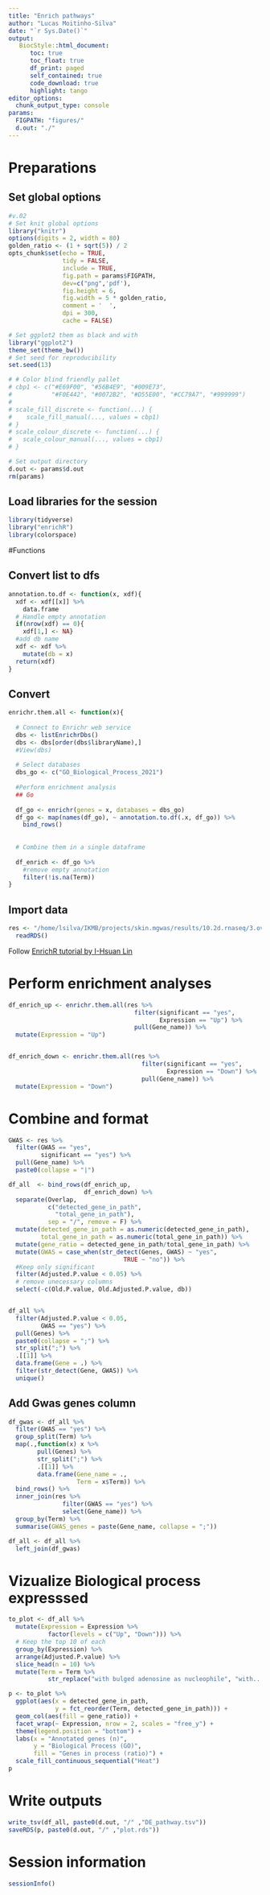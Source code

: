 ```yaml
---
title: "Enrich pathways"
author: "Lucas Moitinho-Silva"
date: "`r Sys.Date()`"
output:
   BiocStyle::html_document:
      toc: true
      toc_float: true
      df_print: paged
      self_contained: true
      code_download: true
      highlight: tango
editor_options:
  chunk_output_type: console
params:
  FIGPATH: "figures/"
  d.out: "./"
---
```

# Preparations

## Set global options

```r
#v.02
# Set knit global options
library("knitr")
options(digits = 2, width = 80)
golden_ratio <- (1 + sqrt(5)) / 2
opts_chunk$set(echo = TRUE,
               tidy = FALSE,
               include = TRUE,
               fig.path = params$FIGPATH,
               dev=c("png",'pdf'),
               fig.height = 6,
               fig.width = 5 * golden_ratio,
               comment = '  ',
               dpi = 300,
               cache = FALSE)

# Set ggplot2 them as black and with
library("ggplot2")
theme_set(theme_bw())
# Set seed for reproducibility
set.seed(13)

# # Color blind friendly pallet
# cbp1 <- c("#E69F00", "#56B4E9", "#009E73",
#           "#F0E442", "#0072B2", "#D55E00", "#CC79A7", "#999999")
# 
# scale_fill_discrete <- function(...) {
#    scale_fill_manual(..., values = cbp1)
# }
# scale_colour_discrete <- function(...) {
#   scale_colour_manual(..., values = cbp1)
# }

# Set output directory
d.out <- params$d.out
rm(params)
```


## Load libraries for the session

```r
library(tidyverse)
library("enrichR")
library(colorspace)
```


#Functions

## Convert list to dfs
```r
annotation.to.df <- function(x, xdf){
  xdf <- xdf[[x]] %>%
    data.frame
  # Handle empty annotation
  if(nrow(xdf) == 0){
    xdf[1,] <- NA}
  #add db name
  xdf <- xdf %>% 
    mutate(db = x) 
  return(xdf)
}
```

## Convert
```r
enrichr.them.all <- function(x){
  
  # Connect to Enrichr web service
  dbs <- listEnrichrDbs()
  dbs <- dbs[order(dbs$libraryName),]
  #View(dbs)
  
  # Select databases
  dbs_go <- c("GO_Biological_Process_2021")
  
  #Perform enrichment analysis
  ## Go
  
  df_go <- enrichr(genes = x, databases = dbs_go)
  df_go <- map(names(df_go), ~ annotation.to.df(.x, df_go)) %>% 
    bind_rows()
  
  
  # Combine them in a single dataframe
  
  df_enrich <- df_go %>% 
    #remove empty annotation
    filter(!is.na(Term))
}

```
## Import data
```r
res <- "/home/lsilva/IKMB/projects/skin.mgwas/results/10.2d.rnaseq/3.overview/DE.results.rds" %>% 
  readRDS()
```

Follow [EnrichR tutorial by I-Hsuan Lin](https://ycl6.github.io/GO-Enrichment-Analysis-Demo/3_clusterProfiler.html)


# Perform enrichment analyses

```r
df_enrich_up <- enrichr.them.all(res %>% 
                                   filter(significant == "yes", 
                                          Expression == "Up") %>% 
                                   pull(Gene_name)) %>% 
  mutate(Expression = "Up")


df_enrich_down <- enrichr.them.all(res %>% 
                                     filter(significant == "yes", 
                                            Expression == "Down") %>% 
                                     pull(Gene_name)) %>% 
  mutate(Expression = "Down")
```

# Combine and format
```r
GWAS <- res %>%
  filter(GWAS == "yes", 
         significant == "yes") %>%
  pull(Gene_name) %>% 
  paste0(collapse = "|")

df_all  <- bind_rows(df_enrich_up,
                     df_enrich_down) %>% 
  separate(Overlap, 
           c("detected_gene_in_path", 
             "total_gene_in_path"),
           sep = "/", remove = F) %>% 
  mutate(detected_gene_in_path = as.numeric(detected_gene_in_path),
         total_gene_in_path = as.numeric(total_gene_in_path)) %>% 
  mutate(gene_ratio = detected_gene_in_path/total_gene_in_path) %>% 
  mutate(GWAS = case_when(str_detect(Genes, GWAS) ~ "yes",
                                TRUE ~ "no")) %>% 
  #Keep only significant
  filter(Adjusted.P.value < 0.05) %>% 
  # remove unecessary columns
  select(-c(Old.P.value, Old.Adjusted.P.value, db))


df_all %>% 
  filter(Adjusted.P.value < 0.05, 
         GWAS == "yes") %>% 
  pull(Genes) %>% 
  paste0(collapse = ";") %>% 
  str_split(";") %>% 
  .[[1]] %>% 
  data.frame(Gene = .) %>% 
  filter(str_detect(Gene, GWAS)) %>% 
  unique()
```
## Add Gwas genes column

```r
df_gwas <- df_all %>% 
  filter(GWAS == "yes") %>% 
  group_split(Term) %>% 
  map(.,function(x) x %>% 
        pull(Genes) %>% 
        str_split(";") %>% 
        .[[1]] %>% 
        data.frame(Gene_name = .,
                   Term = x$Term)) %>% 
  bind_rows() %>% 
  inner_join(res %>%
               filter(GWAS == "yes") %>% 
               select(Gene_name)) %>% 
  group_by(Term) %>% 
  summarise(GWAS_genes = paste(Gene_name, collapse = ";"))

df_all <- df_all %>% 
  left_join(df_gwas)
```



# Vizualize Biological process expresssed
```r
to_plot <- df_all %>% 
  mutate(Expression = Expression %>% 
           factor(levels = c("Up", "Down"))) %>% 
  # Keep the top 10 of each
  group_by(Expression) %>% 
  arrange(Adjusted.P.value) %>% 
  slice_head(n = 10) %>% 
  mutate(Term = Term %>% 
           str_replace("with bulged adenosine as nucleophile", "with..."))

p <- to_plot %>%   
  ggplot(aes(x = detected_gene_in_path, 
             y = fct_reorder(Term, detected_gene_in_path))) +
  geom_col(aes(fill = gene_ratio)) +
  facet_wrap(~ Expression, nrow = 2, scales = "free_y") +
  theme(legend.position = "bottom") +
  labs(x = "Annotated genes (n)",
       y = "Biological Process (GO)",
       fill = "Genes in process (ratio)") +
  scale_fill_continuous_sequential("Heat") 
p

```


# Write outputs

```r
write_tsv(df_all, paste0(d.out, "/" ,"DE_pathway.tsv"))
saveRDS(p, paste0(d.out, "/" ,"plot.rds"))
```

# Session information

```r
sessionInfo()
```

